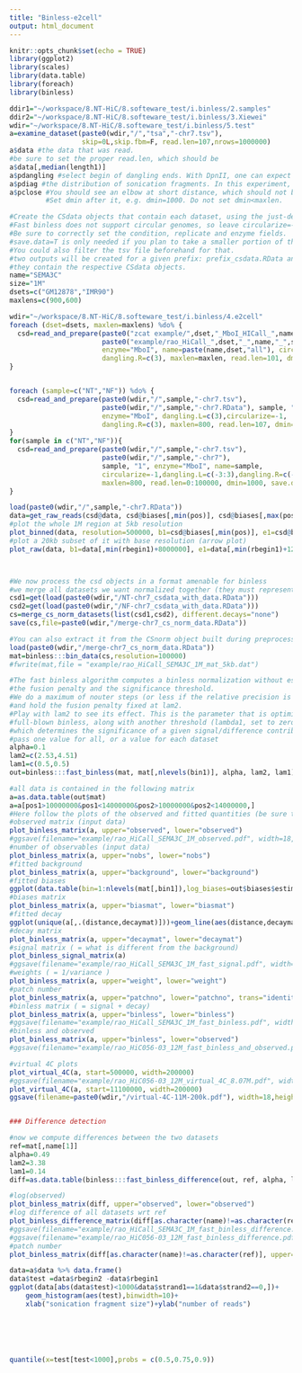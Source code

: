 ```yaml
---
title: "Binless-e2cell"
output: html_document
---
```


```r
knitr::opts_chunk$set(echo = TRUE)
library(ggplot2)
library(scales)
library(data.table)
library(foreach)
library(binless)

```



```r
ddir1="~/workspace/8.NT-HiC/8.softeware_test/i.binless/2.samples"
ddir2="~/workspace/8.NT-HiC/8.softeware_test/i.binless/3.Xiewei"
wdir="~/workspace/8.NT-HiC/8.softeware_test/i.binless/5.test"
a=examine_dataset(paste0(wdir,"/","tsa","-chr7.tsv"),
                  skip=0L,skip.fbm=F, read.len=107,nrows=1000000)
a$data #the data that was read.
#be sure to set the proper read.len, which should be
a$data[,median(length1)]
a$pdangling #select begin of dangling ends. With DpnII, one can expect 0 for dangling.L and 3 for dangling.R
a$pdiag #the distribution of sonication fragments. In this experiment, reads are mostly smaller than maxlen=900
a$pclose #You should see an elbow at short distance, which should not be included. If not, try increasing nrows.
         #Set dmin after it, e.g. dmin=1000. Do not set dmin<maxlen.

#Create the CSdata objects that contain each dataset, using the just-determined parameters
#Fast binless does not support circular genomes, so leave circularize=-1
#Be sure to correctly set the condition, replicate and enzyme fields.
#save.data=T is only needed if you plan to take a smaller portion of the data, or if you want to visualize the raw reads.
#You could also filter the tsv file beforehand for that.
#two outputs will be created for a given prefix: prefix_csdata.RData and if save.data==T, prefix_csdata_with_data.RData.
#they contain the respective CSdata objects.
name="SEMA3C"
size="1M"
dsets=c("GM12878","IMR90") 
maxlens=c(900,600)

wdir="~/workspace/8.NT-HiC/8.softeware_test/i.binless/4.e2cell"
foreach (dset=dsets, maxlen=maxlens) %do% {
  csd=read_and_prepare(paste0("zcat example/",dset,"_MboI_HICall_",name,".tsv.gz"),
                       paste0("example/rao_HiCall_",dset,"_",name,"_",size), dset, "1",
                       enzyme="MboI", name=paste(name,dset,"all"), circularize=-1, dangling.L=c(0),
                       dangling.R=c(3), maxlen=maxlen, read.len=101, dmin=1000, save.data=T)
}         


foreach (sample=c("NT","NF")) %do% {
  csd=read_and_prepare(paste0(wdir,"/",sample,"-chr7.tsv"),
                       paste0(wdir,"/",sample,"-chr7.RData"), sample, "1",
                       enzyme="MboI", dangling.L=c(3),circularize=-1,
                       dangling.R=c(3), maxlen=800, read.len=107, dmin=1000, save.data=T)
}
for(sample in c("NT","NF")){
  csd=read_and_prepare(paste0(wdir,"/",sample,"-chr7.tsv"),
                       paste0(wdir,"/",sample,"-chr7"), 
                       sample, "1", enzyme="MboI", name=sample,
                       circularize=-1,dangling.L=c(-3:3),dangling.R=c(-3:3),
                       maxlen=800, read.len=0:100000, dmin=1000, save.data=T)
}

load(paste0(wdir,"/",sample,"-chr7.RData"))
data=get_raw_reads(csd@data, csd@biases[,min(pos)], csd@biases[,max(pos)])
#plot the whole 1M region at 5kb resolution
plot_binned(data, resolution=500000, b1=csd@biases[,min(pos)], e1=csd@biases[,max(pos)])
#plot a 20kb subset of it with base resolution (arrow plot)
plot_raw(data, b1=data[,min(rbegin1)+8000000], e1=data[,min(rbegin1)+12000000])



#We now process the csd objects in a format amenable for binless
#we merge all datasets we want normalized together (they must represent the same genomic region)
csd1=get(load(paste0(wdir,"/NT-chr7_csdata_with_data.RData")))
csd2=get(load(paste0(wdir,"/NF-chr7_csdata_with_data.RData")))
cs=merge_cs_norm_datasets(list(csd1,csd2), different.decays="none")
save(cs,file=paste0(wdir,"/merge-chr7_cs_norm_data.RData"))

```


```r
#You can also extract it from the CSnorm object built during preprocessing
load(paste0(wdir,"/merge-chr7_cs_norm_data.RData"))
mat=binless:::bin_data(cs,resolution=100000)
#fwrite(mat,file = "example/rao_HiCall_SEMA3C_1M_mat_5kb.dat")

#The fast binless algorithm computes a binless normalization without estimating
#the fusion penalty and the significance threshold.
#We do a maximum of nouter steps (or less if the relative precision is lower than tol_val)
#and hold the fusion penalty fixed at lam2.
#Play with lam2 to see its effect. This is the parameter that is optimized in the
#full-blown binless, along with another threshold (lambda1, set to zero here),
#which determines the significance of a given signal/difference contribution
#pass one value for all, or a value for each dataset
alpha=0.1
lam2=c(2.53,4.51)
lam1=c(0.5,0.5)
out=binless:::fast_binless(mat, mat[,nlevels(bin1)], alpha, lam2, lam1)

#all data is contained in the following matrix
a=as.data.table(out$mat)
a=a[pos1>10000000&pos1<14000000&pos2>10000000&pos2<14000000,]
#Here follow the plots of the observed and fitted quantities (be sure to check out signal and binless plots)
#observed matrix (input data)
plot_binless_matrix(a, upper="observed", lower="observed")
#ggsave(filename="example/rao_HiCall_SEMA3C_1M_observed.pdf", width=18,height=8)
#number of observables (input data)
plot_binless_matrix(a, upper="nobs", lower="nobs")
#fitted background
plot_binless_matrix(a, upper="background", lower="background")
#fitted biases
ggplot(data.table(bin=1:nlevels(mat[,bin1]),log_biases=out$biases$estimate))+geom_point(aes(bin,log_biases))
#biases matrix
plot_binless_matrix(a, upper="biasmat", lower="biasmat")
#fitted decay
ggplot(unique(a[,.(distance,decaymat)]))+geom_line(aes(distance,decaymat))+scale_x_log10()+scale_y_log10()
#decay matrix
plot_binless_matrix(a, upper="decaymat", lower="decaymat")
#signal matrix ( = what is different from the background)
plot_binless_signal_matrix(a)
#ggsave(filename="example/rao_HiCall_SEMA3C_1M_fast_signal.pdf", width=18,height=8)
#weights ( = 1/variance )
plot_binless_matrix(a, upper="weight", lower="weight")
#patch number
plot_binless_matrix(a, upper="patchno", lower="patchno", trans="identity")
#binless matrix ( = signal + decay)
plot_binless_matrix(a, upper="binless", lower="binless")
#ggsave(filename="example/rao_HiCall_SEMA3C_1M_fast_binless.pdf", width=18,height=8)
#binless and observed
plot_binless_matrix(a, upper="binless", lower="observed")
#ggsave(filename="example/rao_HiC056-03_12M_fast_binless_and_observed.pdf", width=18,height=8)

#virtual 4C plots
plot_virtual_4C(a, start=500000, width=200000)
#ggsave(filename="example/rao_HiC056-03_12M_virtual_4C_8.07M.pdf", width=18,height=8)
plot_virtual_4C(a, start=11100000, width=200000)
ggsave(filename=paste0(wdir,"/virtual-4C-11M-200k.pdf"), width=18,height=8)


### Difference detection

#now we compute differences between the two datasets
ref=mat[,name[1]]
alpha=0.49
lam2=3.38
lam1=0.14
diff=as.data.table(binless:::fast_binless_difference(out, ref, alpha, lam2, lam1))

#log(observed)
plot_binless_matrix(diff, upper="observed", lower="observed")
#log difference of all datasets wrt ref
plot_binless_difference_matrix(diff[as.character(name)!=as.character(ref)])
#ggsave(filename="example/rao_HiCall_SEMA3C_1M_fast_binless_difference.pdf", width=10,height=8)
#ggsave(filename="example/rao_HiC056-03_12M_fast_binless_difference.pdf", width=10,height=8)
#patch number
plot_binless_matrix(diff[as.character(name)!=as.character(ref)], upper="patchno", lower="patchno", trans="identity")


```

```r
data=a$data %>% data.frame()
data$test =data$rbegin2 -data$rbegin1 
ggplot(data[abs(data$test)<1000&data$strand1==1&data$strand2==0,])+
    geom_histogram(aes(test),binwidth=10)+
    xlab("sonication fragment size")+ylab("number of reads")






quantile(x=test[test<1000],probs = c(0.5,0.75,0.9))
```

